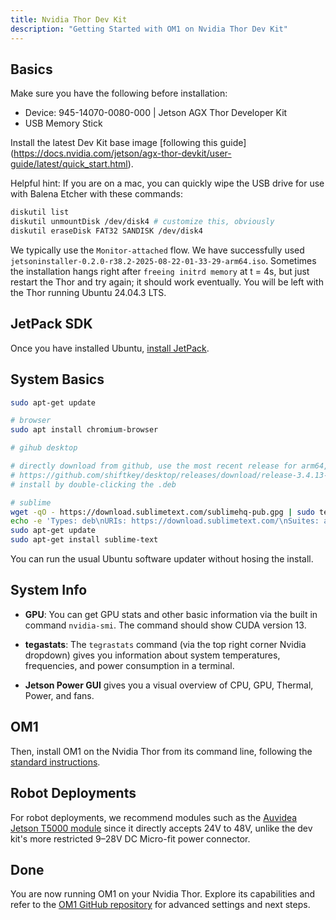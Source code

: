 ```yaml
---
title: Nvidia Thor Dev Kit
description: "Getting Started with OM1 on Nvidia Thor Dev Kit"
---
```


## Basics

Make sure you have the following before installation:

- Device: 945-14070-0080-000 | Jetson AGX Thor Developer Kit
- USB Memory Stick 

Install the latest Dev Kit base image [following this guide]
(https://docs.nvidia.com/jetson/agx-thor-devkit/user-guide/latest/quick_start.html). 

Helpful hint: If you are on a mac, you can quickly wipe the USB drive for use with Balena Etcher with these commands:

```bash
diskutil list
diskutil unmountDisk /dev/disk4 # customize this, obviously
diskutil eraseDisk FAT32 SANDISK /dev/disk4
```

We typically use the `Monitor-attached` flow. We have successfully used `jetsoninstaller-0.2.0-r38.2-2025-08-22-01-33-29-arm64.iso`. Sometimes the installation hangs right after `freeing initrd memory` at t = 4s, but just restart the Thor and try again; it should work eventually. You will be left with the Thor running Ubuntu 24.04.3 LTS. 

## JetPack SDK

Once you have installed Ubuntu, [install JetPack](https://docs.nvidia.com/jetson/agx-thor-devkit/user-guide/latest/setup_jetpack.html).

## System Basics

```bash
sudo apt-get update

# browser
sudo apt install chromium-browser

# gihub desktop

# directly download from github, use the most recent release for arm64, such as 
# https://github.com/shiftkey/desktop/releases/download/release-3.4.13-linux1/GitHubDesktop-linux-arm64-3.4.13-linux1.deb
# install by double-clicking the .deb

# sublime
wget -qO - https://download.sublimetext.com/sublimehq-pub.gpg | sudo tee /etc/apt/keyrings/sublimehq-pub.asc > /dev/null
echo -e 'Types: deb\nURIs: https://download.sublimetext.com/\nSuites: apt/stable/\nSigned-By: /etc/apt/keyrings/sublimehq-pub.asc' | sudo tee /etc/apt/sources.list.d/sublime-text.sources
sudo apt-get update
sudo apt-get install sublime-text
```

You can run the usual Ubuntu software updater without hosing the install. 

## System Info

* **GPU**: You can get GPU stats and other basic information via the built in command `nvidia-smi`. The command should show CUDA version 13. 

* **tegastats**: The `tegrastats` command (via the top right corner Nvidia dropdown) gives you information about system temperatures, frequencies, and power consumption in a terminal. 

* **Jetson Power GUI** gives you a visual overview of CPU, GPU, Thermal, Power, and fans.  

## OM1

Then, install OM1 on the Nvidia Thor from its command line, following the [standard instructions](../developing/1_get-started.mdx).

## Robot Deployments

For robot deployments, we recommend modules such as the [Auvidea Jetson T5000 module](https://auvidea.eu/press-release-nvidia-jetson-thor-t5000-launch/) since it directly accepts 24V to 48V, unlike the dev kit's more restricted 9–28V DC Micro-fit power connector.

## Done

You are now running OM1 on your Nvidia Thor. Explore its capabilities and refer to the [OM1 GitHub repository](https://github.com/openmind/OM1) for advanced settings and next steps. 
